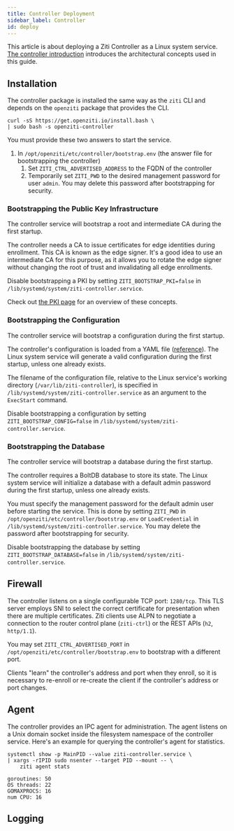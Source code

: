 ---
title: Controller Deployment
sidebar_label: Controller
id: deploy
---


This article is about deploying a Ziti Controller as a Linux system service. [The controller introduction](/learn/introduction/03-components.md#openziti-controller) introduces the architectural concepts used in this guide.

## Installation

The controller package is installed the same way as the `ziti` CLI and depends on the `openziti` package that provides the CLI.

```text
curl -sS https://get.openziti.io/install.bash \
| sudo bash -s openziti-controller
```

You must provide these two answers to start the service.

1. In `/opt/openziti/etc/controller/bootstrap.env` (the answer file for bootstrapping the controller)
    1. Set `ZITI_CTRL_ADVERTISED_ADDRESS` to the FQDN of the controller
    1. Temporarily set `ZITI_PWD` to the desired management password for user `admin`. You may delete this password after bootstrapping for security.

### Bootstrapping the Public Key Infrastructure

The controller service will bootstrap a root and intermediate CA during the first startup.

The controller needs a CA to issue certificates for edge identities during enrollment. This CA is known as the edge signer. It's a good idea to use an intermediate CA for this purpose, as it allows you to rotate the edge signer without changing the root of trust and invalidating all edge enrollments.

Disable bootstrapping a PKI by setting `ZITI_BOOTSTRAP_PKI=false` in `/lib/systemd/system/ziti-controller.service`.

Check out [the PKI page](/learn/core-concepts/pki.md) for an overview of these concepts.

### Bootstrapping the Configuration

The controller service will bootstrap a configuration during the first startup.

The controller's configuration is loaded from a YAML file ([reference](/reference/30-configuration/controller.md)). The Linux system service will generate a valid configuration during the first startup, unless one already exists. 

The filename of the configuration file, relative to the Linux service's working directory (`/var/lib/ziti-controller`), is specified in `/lib/systemd/system/ziti-controller.service` as an argument to the `ExecStart` command.

Disable bootstrapping a configuration by setting `ZITI_BOOTSTRAP_CONFIG=false` in `/lib/systemd/system/ziti-controller.service`.

### Bootstrapping the Database

The controller service will bootstrap a database during the first startup.

The controller requires a BoltDB database to store its state. The Linux system service will initialize a database with a default admin password during the first startup, unless one already exists.

You must specify the management password for the default admin user before starting the service. This is done by setting `ZITI_PWD` in `/opt/openziti/etc/controller/bootstrap.env` or `LoadCredential` in `/lib/systemd/system/ziti-controller.service`. You may delete the password after bootstrapping for security.

Disable bootstrapping the database by setting `ZITI_BOOTSTRAP_DATABASE=false` in `/lib/systemd/system/ziti-controller.service`.

## Firewall

The controller listens on a single configurable TCP port: `1280/tcp`. This TLS server employs SNI to select the correct certificate for presentation when there are multiple certificates. Ziti clients use ALPN to negotiate a connection to the router control plane (`ziti-ctrl`) or the REST APIs (`h2`, `http/1.1`).

You may set `ZITI_CTRL_ADVERTISED_PORT` in `/opt/openziti/etc/controller/bootstrap.env` to bootstrap with a different port.

Clients "learn" the controller's address and port when they enroll, so it is necessary to re-enroll or re-create the client if the controller's address or port changes.

## Agent

The controller provides an IPC agent for administration. The agent listens on a Unix domain socket inside the filesystem namespace of the controller service. Here's an example for querying the controller's agent for statistics.

```text
systemctl show -p MainPID --value ziti-controller.service \
| xargs -rIPID sudo nsenter --target PID --mount -- \
    ziti agent stats
```

```buttonless title="Output"
goroutines: 50
OS threads: 22
GOMAXPROCS: 16
num CPU: 16
```

## Logging

<CliLogFormats/>